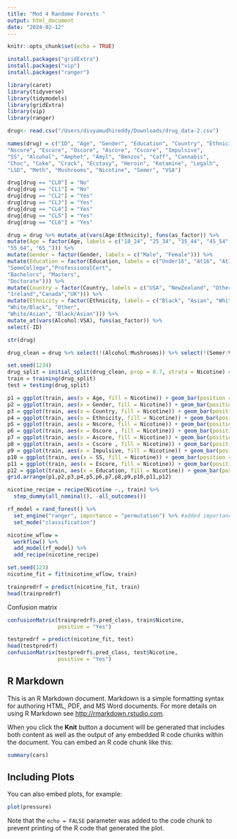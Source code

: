 ```yaml
---
title: "Mod 4 Randome Forests "
output: html_document
date: "2024-02-12"
---
```


```r
knitr::opts_chunk$set(echo = TRUE)
```
```r
install.packages("gridExtra")
install.packages("vip")
install.packages("ranger")
```

```r
library(caret)
library(tidyverse)
library(tidymodels)
library(gridExtra)
library(vip)
library(ranger)

```

```r
drug<- read.csv("/Users/divyamudhireddy/Downloads/drug_data-2.csv")
```
```r
names(drug) = c("ID", "Age", "Gender", "Education", "Country", "Ethnicity",
"Nscore", "Escore", "Oscore", "Ascore", "Cscore", "Impulsive",
"SS", "Alcohol", "Amphet", "Amyl", "Benzos", "Caff", "Cannabis",
"Choc", "Coke", "Crack", "Ecstasy", "Heroin", "Ketamine", "Legalh",
"LSD", "Meth", "Mushrooms", "Nicotine", "Semer", "VSA")
```
```r
drug[drug == "CL0"] = "No"
drug[drug == "CL1"] = "No"
drug[drug == "CL2"] = "Yes"
drug[drug == "CL3"] = "Yes"
drug[drug == "CL4"] = "Yes"
drug[drug == "CL5"] = "Yes"
drug[drug == "CL6"] = "Yes"
```
```r
drug = drug %>% mutate_at(vars(Age:Ethnicity), funs(as_factor)) %>%
mutate(Age = factor(Age, labels = c("18_24", "25_34", "35_44", "45_54",
"55_64", "65_"))) %>%
mutate(Gender = factor(Gender, labels = c("Male", "Female"))) %>%
mutate(Education = factor(Education, labels = c("Under16", "At16", "At17", "At18",
"SomeCollege","ProfessionalCert",
"Bachelors", "Masters",
"Doctorate"))) %>%
mutate(Country = factor(Country, labels = c("USA", "NewZealand", "Other", "Australia",
"Ireland","Canada","UK"))) %>%
mutate(Ethnicity = factor(Ethnicity, labels = c("Black", "Asian", "White",
"White/Black", "Other",
"White/Asian", "Black/Asian"))) %>%
mutate_at(vars(Alcohol:VSA), funs(as_factor)) %>%
select(-ID)


```
```r
str(drug)
```
```r
drug_clean = drug %>% select(!(Alcohol:Mushrooms)) %>% select(!(Semer:VSA))
```
```r
set.seed(1234) 
drug_split = initial_split(drug_clean, prop = 0.7, strata = Nicotine) #70% in training
train = training(drug_split) 
test = testing(drug_split)
```
```r
p1 = ggplot(train, aes(x = Age, fill = Nicotine)) + geom_bar(position = "fill")
p2 = ggplot(train, aes(x = Gender, fill = Nicotine)) + geom_bar(position = "fill")
p3 = ggplot(train, aes(x = Country, fill = Nicotine)) + geom_bar(position = "fill")
p4 = ggplot(train, aes(x = Ethnicity, fill = Nicotine)) + geom_bar(position = "fill")
p5 = ggplot(train, aes(x = Nscore, fill = Nicotine)) + geom_bar(position = "fill")
p6 = ggplot(train, aes(x = Oscore , fill = Nicotine)) + geom_bar(position = "fill")
p7 = ggplot(train, aes(x = Ascore, fill = Nicotine)) + geom_bar(position = "fill")
p8 = ggplot(train, aes(x = Cscore , fill = Nicotine)) + geom_bar(position = "fill")
p9 = ggplot(train, aes(x = Impulsive, fill = Nicotine)) + geom_bar(position = "fill")
p10 = ggplot(train, aes(x = SS, fill = Nicotine)) + geom_bar(position = "fill")
p11 = ggplot(train, aes(x = Escore, fill = Nicotine)) + geom_bar(position = "fill")
p12 = ggplot(train, aes(x = Education, fill = Nicotine)) + geom_bar(position = "fill")
grid.arrange(p1,p2,p3,p4,p5,p6,p7,p8,p9,p10,p11,p12)
```
```r
nicotine_recipe = recipe(Nicotine ~., train) %>%
  step_dummy(all_nominal(), -all_outcomes())

rf_model = rand_forest() %>% 
  set_engine("ranger", importance = "permutation") %>% #added importance metric
  set_mode("classification")

nicotine_wflow = 
  workflow() %>% 
  add_model(rf_model) %>% 
  add_recipe(nicotine_recipe)

set.seed(123)
nicotine_fit = fit(nicotine_wflow, train)

```
```r
trainpredrf = predict(nicotine_fit, train)
head(trainpredrf)
```

Confusion matrix
```r
confusionMatrix(trainpredrf$.pred_class, train$Nicotine, 
                positive = "Yes")
```
```r
testpredrf = predict(nicotine_fit, test)
head(testpredrf)
confusionMatrix(testpredrf$.pred_class, test$Nicotine, 
                positive = "Yes")
```







## R Markdown

This is an R Markdown document. Markdown is a simple formatting syntax for authoring HTML, PDF, and MS Word documents. For more details on using R Markdown see <http://rmarkdown.rstudio.com>.

When you click the **Knit** button a document will be generated that includes both content as well as the output of any embedded R code chunks within the document. You can embed an R code chunk like this:

```r
summary(cars)
```

## Including Plots

You can also embed plots, for example:

```r
plot(pressure)
```

Note that the `echo = FALSE` parameter was added to the code chunk to prevent printing of the R code that generated the plot.
